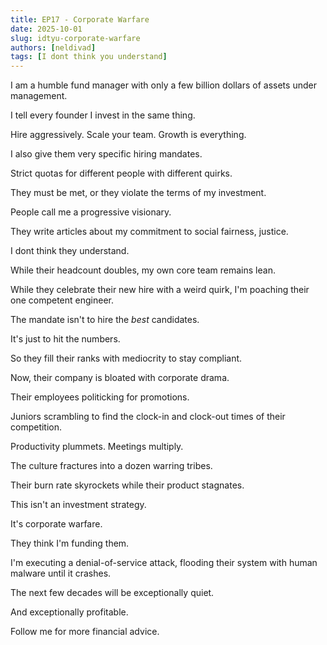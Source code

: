 ```yaml
---
title: EP17 - Corporate Warfare
date: 2025-10-01
slug: idtyu-corporate-warfare
authors: [neldivad]
tags: [I dont think you understand]
---
```


I am a humble fund manager with only a few billion dollars of assets under management. 

I tell every founder I invest in the same thing.

Hire aggressively. Scale your team. Growth is everything.

I also give them very specific hiring mandates.

Strict quotas for different people with different quirks.

They must be met, or they violate the terms of my investment.

People call me a progressive visionary.

They write articles about my commitment to social fairness, justice.

I dont think they understand. 

<!--truncate-->

While their headcount doubles, my own core team remains lean.

While they celebrate their new hire with a weird quirk, I'm poaching their one competent engineer.

The mandate isn't to hire the *best* candidates.

It's just to hit the numbers.

So they fill their ranks with mediocrity to stay compliant.

Now, their company is bloated with corporate drama. 

Their employees politicking for promotions. 

Juniors scrambling to find the clock-in and clock-out times of their competition.

Productivity plummets. Meetings multiply. 

The culture fractures into a dozen warring tribes.

Their burn rate skyrockets while their product stagnates.

This isn't an investment strategy.

It's corporate warfare.

They think I'm funding them.

I'm executing a denial-of-service attack, flooding their system with human malware until it crashes.

The next few decades will be exceptionally quiet. 

And exceptionally profitable. 

Follow me for more financial advice.
